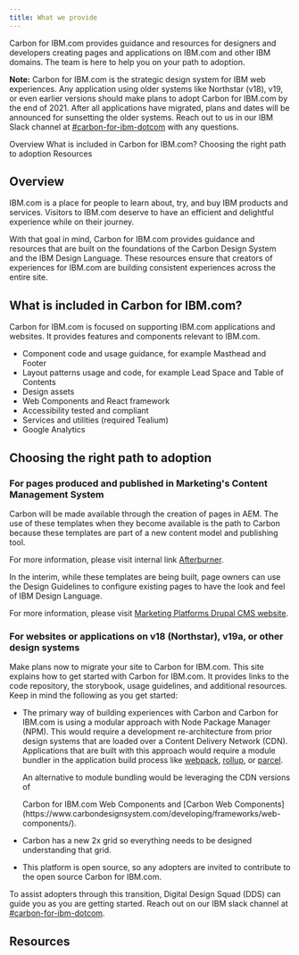 ```yaml
---
title: What we provide
---
```



<PageDescription>

Carbon for IBM.com provides guidance and resources for designers and developers
creating pages and applications on IBM.com and other IBM domains. The team is
here to help you on your path to adoption.

</PageDescription>

<InlineNotification>

**Note:** Carbon for IBM.com is the strategic design system for IBM web
experiences. Any application using older systems like Northstar (v18), v19, or
even earlier versions should make plans to adopt Carbon for IBM.com by the end
of 2021. After all applications have migrated, plans and dates will be announced
for sunsetting the older systems. Reach out to us in our IBM Slack channel at
[#carbon-for-ibm-dotcom](https://ibm-studios.slack.com/archives/C2PLX8GQ6) with
any questions.

</InlineNotification>

<AnchorLinks>

<AnchorLink>Overview</AnchorLink>
<AnchorLink>What is included in Carbon for IBM.com?</AnchorLink>
<AnchorLink>Choosing the right path to adoption</AnchorLink>
<AnchorLink>Resources</AnchorLink>

</AnchorLinks>

## Overview

IBM.com is a place for people to learn about, try, and buy IBM products and
services. Visitors to IBM.com deserve to have an efficient and delightful
experience while on their journey.

With that goal in mind, Carbon for IBM.com provides guidance and resources that
are built on the foundations of the Carbon Design System and the IBM Design
Language. These resources ensure that creators of experiences for IBM.com are
building consistent experiences across the entire site.

## What is included in Carbon for IBM.com?

Carbon for IBM.com is focused on supporting IBM.com applications and websites.
It provides features and components relevant to IBM.com.

- Component code and usage guidance, for example Masthead and Footer
- Layout patterns usage and code, for example Lead Space and Table of Contents
- Design assets
- Web Components and React framework
- Accessibility tested and compliant
- Services and utilities (required Tealium)
- Google Analytics

## Choosing the right path to adoption

### For pages produced and published in Marketing's Content Management System

Carbon will be made available through the creation of pages in AEM. The use of
these templates when they become available is the path to Carbon because these
templates are part of a new content model and publishing tool.

For more information, please visit internal link
[Afterburner](https://w3.ibm.com/w3publisher/adobe).

In the interim, while these templates are being built, page owners can use the
Design Guidelines to configure existing pages to have the look and feel of IBM
Design Language.

For more information, please visit
[Marketing Platforms Drupal CMS website](https://w3.ibm.com/w3publisher/squad-pulse/marketing-platforms/drupal-cms#Links).

### For websites or applications on v18 (Northstar), v19a, or other design systems

Make plans now to migrate your site to Carbon for IBM.com. This site explains
how to get started with Carbon for IBM.com. It provides links to the code
repository, the storybook, usage guidelines, and additional resources. Keep in
mind the following as you get started:

- The primary way of building experiences with Carbon and Carbon for IBM.com is
  using a modular approach with Node Package Manager (NPM). This would require a
  development re-architecture from prior design systems that are loaded over a
  Content Delivery Network (CDN). Applications that are built with this approach
  would require a module bundler in the application build process like
  [webpack](https://webpack.github.io/), [rollup](https://rollupjs.org/), or
  [parcel](https://parceljs.org/).

  An alternative to module bundling would be leveraging the CDN versions of
  <Link to="/developing/frameworks/web-components">Carbon for IBM.com Web
  Components</Link> and
  [Carbon Web Components](https://www.carbondesignsystem.com/developing/frameworks/web-components/).

- Carbon has a new 2x grid so everything needs to be designed understanding that
  grid.
- This platform is open source, so any adopters are invited to contribute to the
  open source Carbon for IBM.com.

To assist adopters through this transition, Digital Design Squad (DDS) can guide
you as you are getting started. Reach out on our IBM slack channel at
[#carbon-for-ibm-dotcom](https://ibm-studios.slack.com/archives/C2PLX8GQ6).

## Resources

<CardGroup>
  <MiniCard title="Designing" actionIcon="arrowRight" href="/designing" />
  <MiniCard title="Developing" actionIcon="arrowRight" href="/developing" />
  <MiniCard title="Resources" actionIcon="arrowRight" href="/resources" />
  <MiniCard title="Help" actionIcon="arrowRight" href="/help" />
</CardGroup>
